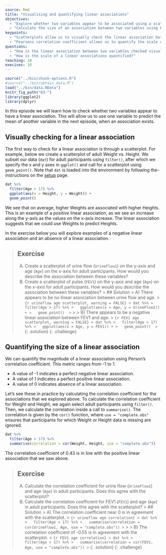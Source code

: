 ---
source: Rmd
title: "Visualising and quantifying linear associations"
objectives:
  - "Explore whether two variables appear to be associated using a scatterplot."
  - "Calculate the size of an association between two variables using Pearson’s correlation."
keypoints:
  - "Scatterplots allow us to visually check the linear association between two variables."
  - "Pearsons correlation coefficient allows us to quantify the scale of a linear association."
questions:
  - "How is the linear association between two variables checked visually?"
  - "How is the scale of a linear associations quantified?"
teaching: 10
execises: 10
---

```{r, include=FALSE}
source("../bin/chunk-options.R")
#source("../bin/obtain_data.R")
load("../bin/data.RData")
knitr_fig_path("03-")
library(ggplot2)
library(dplyr)
```

In this episode we will learn how to check whether two variables appear to have
a linear association. This will allow us to use one variable to predict
the mean of another variable in the next episode, when an association exists.

## Visually checking for a linear association
The first way to check for a linear association is through a scatterplot.
For example, below we create a scatterplot of adult Weight vs. Height.
We subset our data (`dat`) for adult participants using `filter()`, after which
we specify the x and y axes in `ggplot()` and call for a scatterplot using
`geom_point()`. Note that `dat` is loaded into the environment by following
the- instructions on the 
[setup](https://carpentries-incubator.github.io/statistical-thinking-public-health/setup.html) page.


```{r explore association Height and Weight, warning = FALSE}
dat %>%
  filter(Age > 17) %>%
  ggplot(aes(x = Height, y = Weight)) +
  geom_point()
```

We see that on average, higher Weights are associated with higher Heights. 
This is an example of a *positive* linear association, as we see an increase
along the y-axis as the values on the x-axis increase.
The linear association suggests that we could use Weights to predict Heights. 

In the exercise below you will explore examples of a negative linear association
and an absence of a linear association.

> ## Exercise
> A) Create a scatterplot of urine flow (`UrineFlow1`) on the y-axis and 
> age (`Age`) on the x-axis for adult participants. How would you describe the association between
> these variables?  
> B) Create a scatterplot of pulse (`FEV1`) on the y-axis and 
> age (`Age`) on the x-axis for adult participants. How would you describe the association between
> these variables?
> > ## Solution
> > A) There appears to be no linear association between urine flow and age.
> > ```{r urineflow age scatterplot, warning = FALSE}
> > dat %>%
> >   filter(Age > 17) %>%
> >   ggplot(aes(x = Age, y = UrineFlow1)) +
> >   geom_point() 
> > ```
> > 
> > B) There appears to be a negative linear association between FEV1 and age. 
> > ```{r FEV1 age scatterplot, warning = FALSE}
> > dat %>%
> >   filter(Age > 17) %>%
> >   ggplot(aes(x = Age, y = FEV1)) +
> >   geom_point() 
> > ```
> {: .solution}
{: .challenge}

## Quantifying the size of a linear association
We can quantify the magnitude of a linear association using Person's correlation
coefficient. This metric ranges from -1 to 1. 

* A value of -1 indicates a perfect negative linear association. 
* A value of 1 indicates a perfect positive linear association. 
* A value of 0 indicates absence of a linear association. 

Let's see these in practice by calculating the correlation coefficient
for the associations that we explored above. To calculate the correlation
coefficient for Weight and Height, we again select adult participants using 
`filter()`. Then, we calculate the correlation inside a call to `summarise()`.
The correlation is given by the `cor()` function, where `use = "complete.obs"`
ensures that participants for which Weight or Height data is missing are ignored. 

```{r calculate correlation Weight Height}
dat %>%
  filter(Age > 17) %>%
  summarise(correlation = cor(Weight, Height, use = "complete.obs"))
```

The correlation coefficient of 0.43 is in line with the positive
linear association that we saw above.

> ## Exercise
> A) Calculate the correlation coefficient for urine flow (`UrineFlow1`)
> and age (`Age`) in adult participants. Does this agree with the scatterplot?
> B) Calculate the correlation coefficient for FEV1 (`FEV1`)
> and age (`Age`) in adult participants. Does this agree with the scatterplot?
> > ## Solution
> > A) The correlation coefficient near 0 is in agreement with the scatterplot.
> > ```{r urineflow age correlation}
> > dat %>%
> >   filter(Age > 17) %>%
> >   summarise(correlation = cor(UrineFlow1, Age, use = "complete.obs"))
> > ```
> > 
> > B) The correlation coefficient of -0.55 is in agreement with the scatterplot. 
> > ```{r FEV1 age correlation}
> > dat %>%
> >   filter(Age > 17) %>%
> >   summarise(correlation = cor(FEV1, Age, use = "complete.obs"))
> > ```
> {: .solution}
{: .challenge}
